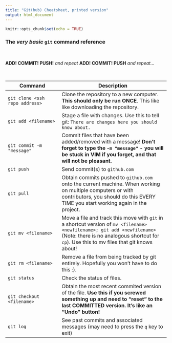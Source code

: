```yaml
---
title: "Git(hub) Cheatsheet, printed version"
output: html_document
---
```


```r
knitr::opts_chunk$set(echo = TRUE)
```

### The _very basic_ `git` command reference

<br>

**ADD! COMMIT! PUSH!** _and repeat_  **ADD! COMMIT! PUSH** _and repeat..._ 

<br>

Command | Description
-------|--------------
`git clone <ssh repo address>` |  Clone the repository to a new computer. **This should only be run ONCE**. This like like downloading the repository.
`git add <filename>` | Stage a file with changes. Use this to tell git: `There are changes here you should know about.`
`git commit -m "message"` | Commit files that have been added/removed with a message! **Don't forget to type the `-m "message"` - you will be stuck in VIM if you forget, and that will not be pleasant.**
`git push` | Send commit(s) to `github.com`
`git pull` | Obtain commits pushed to `github.com` onto the current machine. When working on multiple computers or with contributors, you should do this EVERY TIME you start working again in the project.
`git mv <filename>` | Move a file and track this move with `git` in a shortcut version of `mv <filename> <newfilename>; git add <newfilename>` (Note: there is no analogous shortcut for `cp`). Use this to mv files that git knows about!
`git rm <filename>`  | Remove a file from being tracked by git entirely. Hopefully you won't have to do this :).
`git status` | Check the status of files. 
`git checkout <filename>` | Obtain the most recent commited version of the file. **Use this if you screwed something up and need to "reset" to the last COMMITTED version. It's like an "Undo" button!**
`git log` | See past commits and associated messages (may need to press the `q` key to exit)


